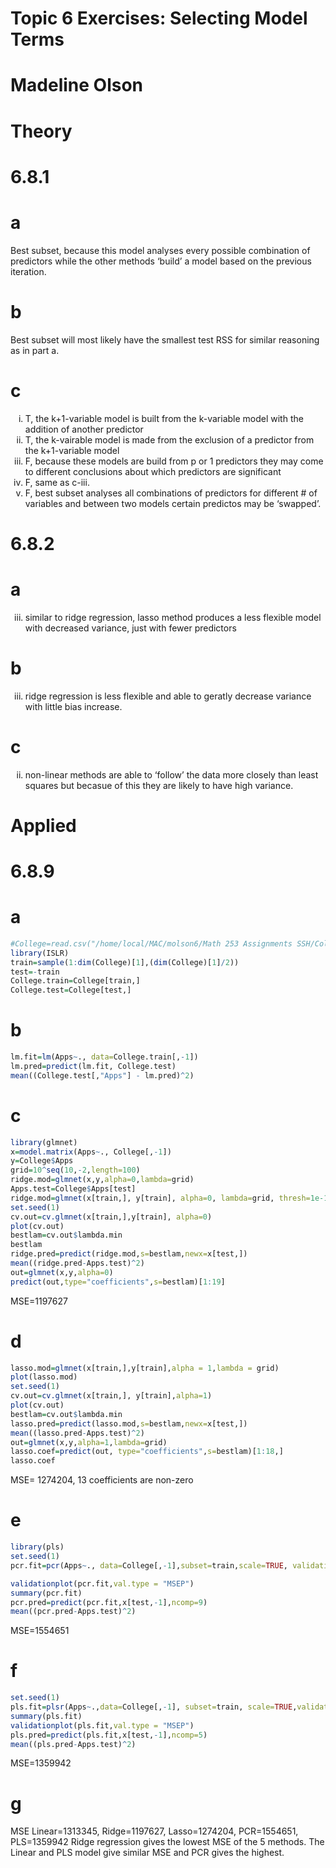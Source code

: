 # Topic 6 Exercises: Selecting Model Terms

# Madeline Olson

# Theory

# 6.8.1

# a
Best subset, because this model analyses every possible combination of predictors while the other methods 'build' a model based on the previous iteration. 

# b
Best subset will most likely have the smallest test RSS for similar reasoning as in part a. 

# c
i. T, the k+1-variable model is built from the k-variable model with the addition of another predictor
ii. T, the k-vairable model is made from the exclusion of a predictor from the k+1-variable model
iii. F, because these models are build from p or 1 predictors they may come to different conclusions about which predictors are significant
iv. F, same as c-iii.
v. F, best subset analyses all combinations of predictors for different # of variables and between two models certain predictos may be 'swapped'.

# 6.8.2

# a 
iii) similar to ridge regression, lasso method produces a less flexible model with decreased variance, just with fewer predictors

# b 
iii) ridge regression is less flexible and able to geratly decrease variance with little bias increase.

# c 
ii) non-linear methods are able to 'follow' the data more closely than least squares but becasue of this they are likely to have high variance.

# Applied

# 6.8.9

# a
```r
#College=read.csv("/home/local/MAC/molson6/Math 253 Assignments SSH/College.csv")
library(ISLR)
train=sample(1:dim(College)[1],(dim(College)[1]/2))
test=-train
College.train=College[train,]
College.test=College[test,]
```

# b
```r
lm.fit=lm(Apps~., data=College.train[,-1])
lm.pred=predict(lm.fit, College.test)
mean((College.test[,"Apps"] - lm.pred)^2)
```
# c
```r

library(glmnet)
x=model.matrix(Apps~., College[,-1])
y=College$Apps
grid=10^seq(10,-2,length=100)
ridge.mod=glmnet(x,y,alpha=0,lambda=grid)
Apps.test=College$Apps[test]
ridge.mod=glmnet(x[train,], y[train], alpha=0, lambda=grid, thresh=1e-12)
set.seed(1)
cv.out=cv.glmnet(x[train,],y[train], alpha=0)
plot(cv.out)
bestlam=cv.out$lambda.min
bestlam
ridge.pred=predict(ridge.mod,s=bestlam,newx=x[test,])
mean((ridge.pred-Apps.test)^2)
out=glmnet(x,y,alpha=0)
predict(out,type="coefficients",s=bestlam)[1:19]
```

MSE=1197627

# d
```r
lasso.mod=glmnet(x[train,],y[train],alpha = 1,lambda = grid)
plot(lasso.mod)
set.seed(1)
cv.out=cv.glmnet(x[train,], y[train],alpha=1)
plot(cv.out)
bestlam=cv.out$lambda.min
lasso.pred=predict(lasso.mod,s=bestlam,newx=x[test,])
mean((lasso.pred-Apps.test)^2)
out=glmnet(x,y,alpha=1,lambda=grid)
lasso.coef=predict(out, type="coefficients",s=bestlam)[1:18,]
lasso.coef
```

MSE= 1274204, 13 coefficients are non-zero

# e
```r
library(pls)
set.seed(1)
pcr.fit=pcr(Apps~., data=College[,-1],subset=train,scale=TRUE, validation="CV")

validationplot(pcr.fit,val.type = "MSEP")
summary(pcr.fit)
pcr.pred=predict(pcr.fit,x[test,-1],ncomp=9)
mean((pcr.pred-Apps.test)^2)
```

MSE=1554651

# f
```r
set.seed(1)
pls.fit=plsr(Apps~.,data=College[,-1], subset=train, scale=TRUE,validation="CV")
summary(pls.fit)
validationplot(pls.fit,val.type = "MSEP")
pls.pred=predict(pls.fit,x[test,-1],ncomp=5)
mean((pls.pred-Apps.test)^2)
```

MSE=1359942

# g

MSE Linear=1313345, Ridge=1197627, Lasso=1274204, PCR=1554651, PLS=1359942
Ridge regression gives the lowest MSE of the 5 methods. The Linear and PLS model give similar MSE and PCR gives the highest.



